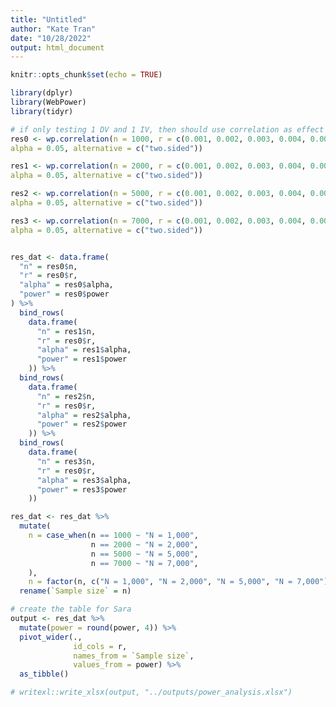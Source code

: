 ```yaml
---
title: "Untitled"
author: "Kate Tran"
date: "10/28/2022"
output: html_document
---
```


```r
knitr::opts_chunk$set(echo = TRUE)
```

```r
library(dplyr)
library(WebPower)
library(tidyr)
```


```r
# if only testing 1 DV and 1 IV, then should use correlation as effect size
res0 <- wp.correlation(n = 1000, r = c(0.001, 0.002, 0.003, 0.004, 0.005, 0.01, 0.05, 0.07, 0.1, 0.2, 0.5, 0.8), power = NULL, p = 0, rho0 = 0,
alpha = 0.05, alternative = c("two.sided"))

res1 <- wp.correlation(n = 2000, r = c(0.001, 0.002, 0.003, 0.004, 0.005, 0.01, 0.05, 0.07, 0.1, 0.2, 0.5, 0.8), power = NULL, p = 0, rho0 = 0,
alpha = 0.05, alternative = c("two.sided"))

res2 <- wp.correlation(n = 5000, r = c(0.001, 0.002, 0.003, 0.004, 0.005, 0.01, 0.05, 0.07, 0.1, 0.2, 0.5, 0.8), power = NULL, p = 0, rho0 = 0,
alpha = 0.05, alternative = c("two.sided"))

res3 <- wp.correlation(n = 7000, r = c(0.001, 0.002, 0.003, 0.004, 0.005, 0.01, 0.05, 0.07, 0.1, 0.2, 0.5, 0.8), power = NULL, p = 0, rho0 = 0,
alpha = 0.05, alternative = c("two.sided"))


res_dat <- data.frame(
  "n" = res0$n,
  "r" = res0$r,
  "alpha" = res0$alpha,
  "power" = res0$power
) %>% 
  bind_rows(
    data.frame(
      "n" = res1$n,
      "r" = res0$r,
      "alpha" = res1$alpha,
      "power" = res1$power
    )) %>% 
  bind_rows(
    data.frame(
      "n" = res2$n,
      "r" = res0$r,
      "alpha" = res2$alpha,
      "power" = res2$power
    )) %>% 
  bind_rows(
    data.frame(
      "n" = res3$n,
      "r" = res0$r,
      "alpha" = res3$alpha,
      "power" = res3$power
    ))

res_dat <- res_dat %>% 
  mutate(
    n = case_when(n == 1000 ~ "N = 1,000",
                  n == 2000 ~ "N = 2,000",
                  n == 5000 ~ "N = 5,000", 
                  n == 7000 ~ "N = 7,000",
    ),
    n = factor(n, c("N = 1,000", "N = 2,000", "N = 5,000", "N = 7,000"))) %>% 
  rename(`Sample size` = n)

# create the table for Sara
output <- res_dat %>% 
  mutate(power = round(power, 4)) %>% 
  pivot_wider(., 
              id_cols = r,
              names_from = `Sample size`,
              values_from = power) %>% 
  as_tibble()

# writexl::write_xlsx(output, "../outputs/power_analysis.xlsx")
```













